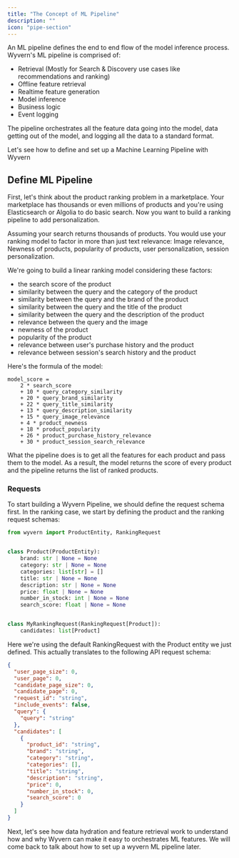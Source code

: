 ```yaml
---
title: "The Concept of ML Pipeline"
description: ""
icon: "pipe-section"
---
```


An ML pipeline defines the end to end flow of the model inference process. Wyvern's ML pipeline is comprised of:

- Retrieval (Mostly for Search & Discovery use cases like recommendations and ranking)
- Offline feature retrieval
- Realtime feature generation
- Model inference
- Business logic
- Event logging

The pipeline orchestrates all the feature data going into the model, data getting out of the model, and logging all the data to a standard format.

Let's see how to define and set up a Machine Learning Pipeline with Wyvern

## Define ML Pipeline

First, let's think about the product ranking problem in a marketplace. Your marketplace has thousands or even millions of products and you're using Elasticsearch or Algolia to do basic search. Now you want to build a ranking pipeline to add personalization.

Assuming your search returns thousands of products. You would use your ranking model to factor in more than just text relevance: Image relevance, Newness of products, popularity of products, user personalization, session personalization.

We're going to build a linear ranking model considering these factors:

- the search score of the product
- similarity between the query and the category of the product
- similarity between the query and the brand of the product
- similarity between the query and the title of the product
- similarity between the query and the description of the product
- relevance between the query and the image
- newness of the product
- popularity of the product
- relevance between user's purchase history and the product
- relevance between session's search history and the product

Here's the formula of the model:

```shell
model_score =
    2 * search_score
    + 10 * query_category_similarity
    + 20 * query_brand_similarity
    + 22 * query_title_similarity
    + 13 * query_description_similarity
    + 15 * query_image_relevance
    + 4 * product_newness
    + 18 * product_popularity
    + 26 * product_purchase_history_relevance
    + 30 * product_session_search_relevance
```

What the pipeline does is to get all the features for each product and pass them to the model. As a result, the model returns the score of every product and the pipeline returns the list of ranked products.

### Requests

To start building a Wyvern Pipeline, we should define the request schema first. In the ranking case, we start by defining the product and the ranking request schemas:

```python pipelines/product_ranking/schemas.py
from wyvern import ProductEntity, RankingRequest


class Product(ProductEntity):
    brand: str | None = None
    category: str | None = None
    categories: list[str] = []
    title: str | None = None
    description: str | None = None
    price: float | None = None
    number_in_stock: int | None = None
    search_score: float | None = None


class MyRankingRequest(RankingRequest[Product]):
    candidates: list[Product]
```

Here we're using the default RankingRequest with the Product entity we just defined. This actually translates to the following API request schema:

```json
{
  "user_page_size": 0,
  "user_page": 0,
  "candidate_page_size": 0,
  "candidate_page": 0,
  "request_id": "string",
  "include_events": false,
  "query": {
    "query": "string"
  },
  "candidates": [
    {
      "product_id": "string",
      "brand": "string",
      "category": "string",
      "categories": [],
      "title": "string",
      "description": "string",
      "price": 0,
      "number_in_stock": 0,
      "search_score": 0
    }
  ]
}
```

Next, let's see how data hydration and feature retrieval work to understand how and why Wyvern can make it easy to orchestrates ML features. We will come back to talk about how to set up a wyvern ML pipeline later.
